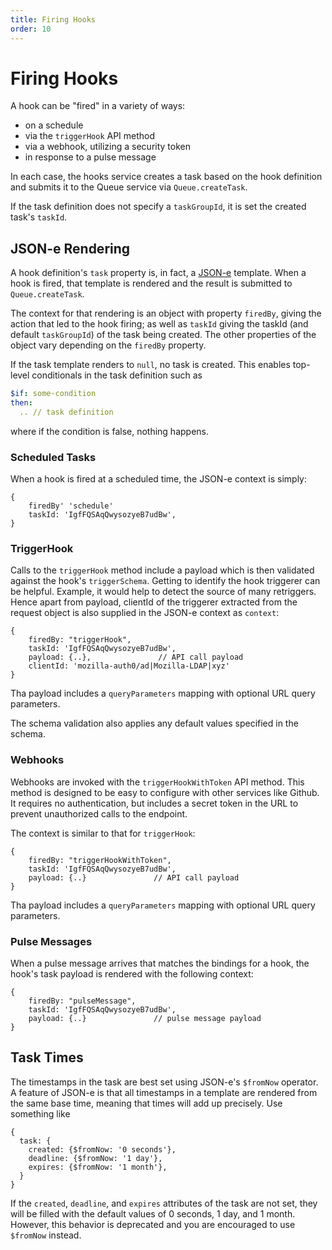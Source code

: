 ```yaml
---
title: Firing Hooks
order: 10
---
```


# Firing Hooks

A hook can be "fired" in a variety of ways:

 * on a schedule
 * via the `triggerHook` API method
 * via a webhook, utilizing a security token
 * in response to a pulse message

In each case, the hooks service creates a task based on the hook definition and
submits it to the Queue service via `Queue.createTask`.

If the task definition does not specify a `taskGroupId`, it is set the created
task's `taskId`.

## JSON-e Rendering

A hook definition's `task` property is, in fact, a
[JSON-e](https://json-e.js.org/) template.  When a hook is
fired, that template is rendered and the result is submitted to
`Queue.createTask`.

The context for that rendering is an object with property `firedBy`, giving the
action that led to the hook firing; as well as `taskId` giving the taskId (and
default `taskGroupId`) of the task being created. The other properties of the
object vary depending on the `firedBy` property.

If the task template renders to `null`, no task is created.
This enables top-level conditionals in the task definition such as

```yaml
$if: some-condition
then:
  .. // task definition
```

where if the condition is false, nothing happens.

### Scheduled Tasks

When a hook is fired at a scheduled time, the JSON-e context is simply:

```
{
    firedBy' 'schedule'
    taskId: 'IgfFQSAqQwysozyeB7udBw',
}
```

### TriggerHook

Calls to the `triggerHook` method include a payload which is then validated
against the hook's `triggerSchema`. Getting to identify the hook triggerer can
be helpful. Example, it would help to detect the source of many retriggers.
Hence apart from payload, clientId  of the triggerer extracted from the request
object is also supplied in the JSON-e context as `context`:

```
{
    firedBy: "triggerHook",
    taskId: 'IgfFQSAqQwysozyeB7udBw',
    payload: {..},               // API call payload
    clientId: 'mozilla-auth0/ad|Mozilla-LDAP|xyz'
}
```

Tha payload includes a `queryParameters` mapping with optional URL query parameters.

The schema validation also applies any default values specified in the schema.

### Webhooks

Webhooks are invoked with the `triggerHookWithToken` API method. This method is
designed to be easy to configure with other services like Github.  It requires
no authentication, but includes a secret token in the URL to prevent
unauthorized calls to the endpoint.

The context is similar to that for `triggerHook`:

```
{
    firedBy: "triggerHookWithToken",
    taskId: 'IgfFQSAqQwysozyeB7udBw',
    payload: {..}               // API call payload
}
```

Tha payload includes a `queryParameters` mapping with optional URL query parameters.

### Pulse Messages

When a pulse message arrives that matches the bindings for a hook, the hook's
task payload is rendered with the following context:

```
{
    firedBy: "pulseMessage",
    taskId: 'IgfFQSAqQwysozyeB7udBw',
    payload: {..}               // pulse message payload
}
```

## Task Times

The timestamps in the task are best set using JSON-e's `$fromNow` operator.
A feature of JSON-e is that all timestamps in a template are rendered from the
same base time, meaning that times will add up precisely.  Use something like

```
{
  task: {
    created: {$fromNow: '0 seconds'},
    deadline: {$fromNow: '1 day'},
    expires: {$fromNow: '1 month'},
  }
}
```

If the `created`, `deadline`, and `expires` attributes of the task are not set,
they will be filled with the default values of 0 seconds, 1 day, and 1 month.
However, this behavior is deprecated and you are encouraged to use `$fromNow`
instead.
